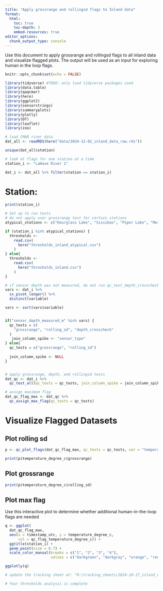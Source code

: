 ```yaml
---
title: "Apply grossrange and rollingsd flags to Inland data"
format:
  html:
    toc: true
    toc-depth: 3
    embed-resources: true
editor_options: 
  chunk_output_type: console
---
```


Use this document to apply grossrange and rollingsd flags to all inland data and visualize flagged plots. The output will be used as an input for exploring human in the loop flags. 

```r
knitr::opts_chunk$set(echo = FALSE)

library(tidyverse) #TODO: only load tidyverse packages used
library(data.table)
library(qaqcmar)
library(here)
library(ggplot2)
library(sensorstrings)
library(summaryplots)
library(plotly)
library(DT)
library(leaflet)
library(zoo)

# load CMAR river data
dat_all <- readRDS(here("data/2024-12-02_inland_data_raw.rds"))

unique(dat_all$station)

# look at flags for one station at a time
station_i <- "LaHave River 1"

dat_i <- dat_all %>% filter(station == station_i)


```

# Station:
```r
print(station_i)
```

```r
# Set up to run tests
# do not apply user grossrange test for certain stations
atypical_stations <- c("Hourglass Lake", "Sissiboo", "Piper Lake", "Mersey River 3")

if (station_i %in% atypical_stations) {
  thresholds <-
    read.csv(
      here("thresholds_inland_atypical.csv")
    )
} else{
  thresholds <-
    read.csv(
      here("thresholds_inland.csv")
    )
}

# if sensor depth was not measured, do not run qc_test_depth_crosscheck
vars <- dat_i %>% 
  ss_pivot_longer() %>% 
  distinct(variable)

vars <- sort(vars$variable)


if("sensor_depth_measured_m" %in% vars) {
  qc_tests = c(
    "grossrange", "rolling_sd", "depth_crosscheck"
  )
   join_column_spike <- "sensor_type"
} else{
  qc_tests = c("grossrange", "rolling_sd")
  
  join_column_spike <- NULL
}


# apply grossrange, depth, and rollingsd tests
dat_qc <- dat_i %>% 
  qc_test_all(qc_tests = qc_tests, join_column_spike = join_column_spike)

# assign maximum flag
dat_qc_flag_max <- dat_qc %>% 
  qc_assign_max_flag(qc_tests = qc_tests)

```


# Visualize Flagged Datasets 
## Plot rolling sd
```r
p <- qc_plot_flags(dat_qc_flag_max, qc_tests = qc_tests, var = "temperature_degree_c")

print(p$temperature_degree_c$grossrange)
```

## Plot grossrange
```r
print(p$temperature_degree_c$rolling_sd)
```

## Plot max flag
Use this interactive plot to determine whether additional human-in-the-loop flags are needed
```r
q <- ggplot(
  dat_qc_flag_max,
  aes(x = timestamp_utc, y = temperature_degree_c, 
      col = qc_flag_temperature_degree_c)) +
  ggtitle(station_i) +
  geom_point(size = 0.7) + 
  scale_color_manual(breaks = c("1", "2", "3", "4"),
                     values = c("darkgreen", "darkgray", "orange", "red"))

ggplotly(q)

# update the tracking sheet at: "R:\tracking_sheets\2024-10-17_inland_water_quality_human_in_loop_tracking.xlsx" to add human in the loop flags

# Your thresholds analysis is complete
```
